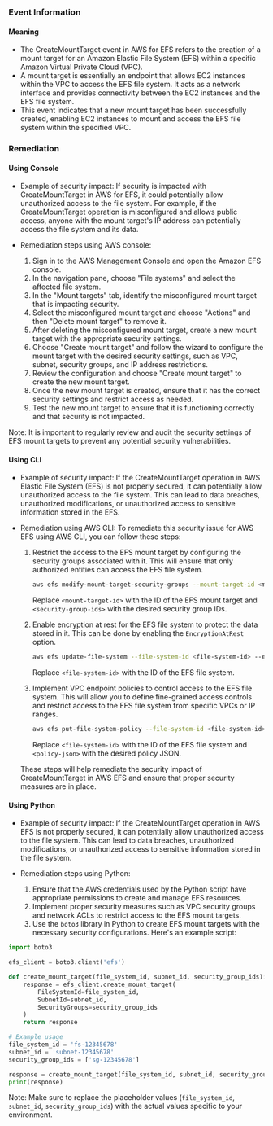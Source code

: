 
### Event Information

#### Meaning

- The CreateMountTarget event in AWS for EFS refers to the creation of a mount target for an Amazon Elastic File System (EFS) within a specific Amazon Virtual Private Cloud (VPC).
- A mount target is essentially an endpoint that allows EC2 instances within the VPC to access the EFS file system. It acts as a network interface and provides connectivity between the EC2 instances and the EFS file system.
- This event indicates that a new mount target has been successfully created, enabling EC2 instances to mount and access the EFS file system within the specified VPC.

### Remediation

#### Using Console

- Example of security impact: If security is impacted with CreateMountTarget in AWS for EFS, it could potentially allow unauthorized access to the file system. For example, if the CreateMountTarget operation is misconfigured and allows public access, anyone with the mount target's IP address can potentially access the file system and its data.

- Remediation steps using AWS console:
  1. Sign in to the AWS Management Console and open the Amazon EFS console.
  2. In the navigation pane, choose "File systems" and select the affected file system.
  3. In the "Mount targets" tab, identify the misconfigured mount target that is impacting security.
  4. Select the misconfigured mount target and choose "Actions" and then "Delete mount target" to remove it.
  5. After deleting the misconfigured mount target, create a new mount target with the appropriate security settings.
  6. Choose "Create mount target" and follow the wizard to configure the mount target with the desired security settings, such as VPC, subnet, security groups, and IP address restrictions.
  7. Review the configuration and choose "Create mount target" to create the new mount target.
  8. Once the new mount target is created, ensure that it has the correct security settings and restrict access as needed.
  9. Test the new mount target to ensure that it is functioning correctly and that security is not impacted.

Note: It is important to regularly review and audit the security settings of EFS mount targets to prevent any potential security vulnerabilities.

#### Using CLI

- Example of security impact: If the CreateMountTarget operation in AWS Elastic File System (EFS) is not properly secured, it can potentially allow unauthorized access to the file system. This can lead to data breaches, unauthorized modifications, or unauthorized access to sensitive information stored in the EFS.

- Remediation using AWS CLI: To remediate this security issue for AWS EFS using AWS CLI, you can follow these steps:

  1. Restrict the access to the EFS mount target by configuring the security groups associated with it. This will ensure that only authorized entities can access the EFS file system.

     ```bash
     aws efs modify-mount-target-security-groups --mount-target-id <mount-target-id> --security-groups <security-group-ids>
     ```

     Replace `<mount-target-id>` with the ID of the EFS mount target and `<security-group-ids>` with the desired security group IDs.

  2. Enable encryption at rest for the EFS file system to protect the data stored in it. This can be done by enabling the `EncryptionAtRest` option.

     ```bash
     aws efs update-file-system --file-system-id <file-system-id> --encrypted
     ```

     Replace `<file-system-id>` with the ID of the EFS file system.

  3. Implement VPC endpoint policies to control access to the EFS file system. This will allow you to define fine-grained access controls and restrict access to the EFS file system from specific VPCs or IP ranges.

     ```bash
     aws efs put-file-system-policy --file-system-id <file-system-id> --policy <policy-json>
     ```

     Replace `<file-system-id>` with the ID of the EFS file system and `<policy-json>` with the desired policy JSON.

  These steps will help remediate the security impact of CreateMountTarget in AWS EFS and ensure that proper security measures are in place.

#### Using Python

- Example of security impact: If the CreateMountTarget operation in AWS EFS is not properly secured, it can potentially allow unauthorized access to the file system. This can lead to data breaches, unauthorized modifications, or unauthorized access to sensitive information stored in the file system.

- Remediation steps using Python:
  1. Ensure that the AWS credentials used by the Python script have appropriate permissions to create and manage EFS resources.
  2. Implement proper security measures such as VPC security groups and network ACLs to restrict access to the EFS mount targets.
  3. Use the `boto3` library in Python to create EFS mount targets with the necessary security configurations. Here's an example script:

```python
import boto3

efs_client = boto3.client('efs')

def create_mount_target(file_system_id, subnet_id, security_group_ids):
    response = efs_client.create_mount_target(
        FileSystemId=file_system_id,
        SubnetId=subnet_id,
        SecurityGroups=security_group_ids
    )
    return response

# Example usage
file_system_id = 'fs-12345678'
subnet_id = 'subnet-12345678'
security_group_ids = ['sg-12345678']

response = create_mount_target(file_system_id, subnet_id, security_group_ids)
print(response)
```

Note: Make sure to replace the placeholder values (`file_system_id`, `subnet_id`, `security_group_ids`) with the actual values specific to your environment.

